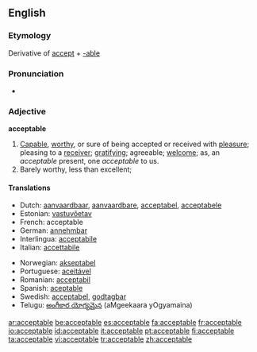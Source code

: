 ==English==
===Etymology===
Derivative of [[accept]] + [[-able]]

===Pronunciation===
*{{audio|en-us-acceptable.ogg|Audio (US)}}


===Adjective===
'''acceptable'''

#[[Capable]], [[worthy]], or sure of being accepted or received with [[pleasure]]; pleasing to a [[receiver]]; [[gratifying]]; agreeable; [[welcome]]; as, an ''acceptable'' present, one ''acceptable'' to us.
#Barely worthy, less than excellent; 

====Translations====
{{top}}
*Dutch: [[aanvaardbaar]], [[aanvaardbare]], [[acceptabel]], [[acceptabele]]
*Estonian: [[vastuvõetav]]
*French: acceptable
*German: [[annehmbar]]
*Interlingua: [[acceptabile]]
*Italian: [[accettabile]]
{{mid}}
*Norwegian: [[akseptabel]]
*Portuguese: [[aceitável]]
*Romanian: [[acceptabil]]
*Spanish: [[aceptable]]
*Swedish: [[acceptabel]], [[godtagbar]]
*Telugu: [[అంగీకార యోగ్యమైన]] (aMgeekaara yOgyamaina)
{{bottom}}

[[ar:acceptable]]
[[be:acceptable]]
[[es:acceptable]]
[[fa:acceptable]]
[[fr:acceptable]]
[[io:acceptable]]
[[id:acceptable]]
[[it:acceptable]]
[[pt:acceptable]]
[[fi:acceptable]]
[[ta:acceptable]]
[[vi:acceptable]]
[[tr:acceptable]]
[[zh:acceptable]]